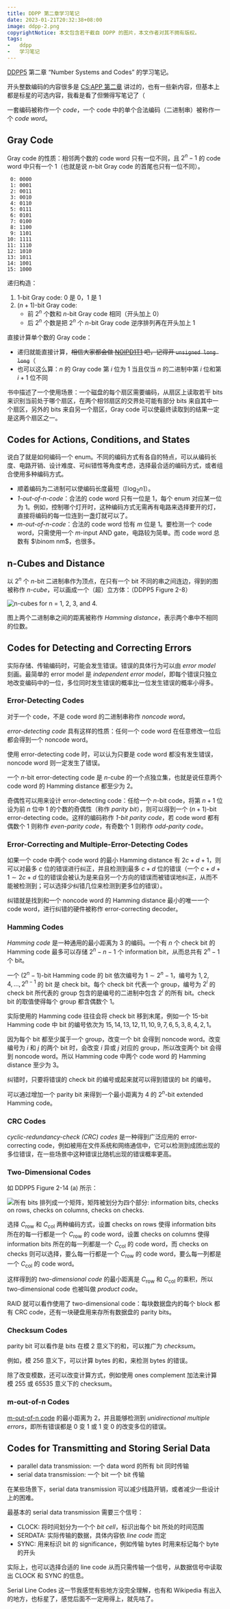 ```yaml
---
title: DDPP 第二章学习笔记
date: 2023-01-21T20:32:38+08:00
image: ddpp-2.png
copyrightNotice: 本文包含若干截自 DDPP 的图片，本文作者对其不拥有版权。
tags:
-   ddpp
-   学习笔记
---
```


[DDPP5](https://wakerly.org/DDPP/) 第二章 “Number Systems and Codes” 的学习笔记。

<Excerpt />

开头整数编码的内容很多是 [CS:APP 第二章](/post/2022/09/csapp-2) 讲过的，也有一些新内容，但基本上都是标星的可选内容，我看是看了但懒得写笔记了（

一套编码被称作一个 *code*，一个 code 中的单个合法编码（二进制串）被称作一个 *code word*。

## Gray Code

Gray code 的性质：相邻两个数的 code word 只有一位不同，且 $2^n-1$ 的 code word 中只有一个 1（也就是说 $n$-bit Gray code 的首尾也只有一位不同）。

<Card title="4-bit Gray code" fold>

```
 0: 0000
 1: 0001
 2: 0011
 3: 0010
 4: 0110
 5: 0111
 6: 0101
 7: 0100
 8: 1100
 9: 1101
10: 1111
11: 1110
12: 1010
13: 1011
14: 1001
15: 1000
```

</Card>

递归构造：

1.  $1$-bit Gray code: 0 是 0，1 是 1
2.  $(n+1)$-bit Gray code:
    -   前 $2^n$ 个数和 $n$-bit Gray code 相同（开头加上 0）
    -   后 $2^n$ 个数是把 $2^n$ 个 $n$-bit Gray code 逆序排列再在开头加上 1

直接计算单个数的 Gray code：

-   递归就能直接计算，~~相信大家都会做 [NOIPD1T1](https://uoj.ac/problem/488) 吧，记得开 `unsigned long long`~~（
-   也可以这么算：$n$ 的 Gray code 第 $i$ 位为 1 当且仅当 $n$ 的二进制中第 $i$ 位和第 $i+1$ 位不同

书中描述了一个使用场景：一个磁盘的每个扇区需要编码，从扇区上读取若干 bits 来识别当前处于哪个扇区，在两个相邻扇区的交界处可能有部分 bits 来自其中一个扇区，另外的 bits 来自另一个扇区，Gray code 可以使最终读取到的结果一定是这两个扇区之一。

## Codes for Actions, Conditions, and States

说白了就是如何编码一个 enum。不同的编码方式有各自的特点，可以从编码长度、电路开销、设计难度、可纠错性等角度考虑，选择最合适的编码方式，或者组合使用多种编码方式。

-   顺着编码为二进制可以使编码长度最短（$\lceil \log_2 n \rceil$）。
-   *1-out-of-n-code*：合法的 code word 只有一位是 1，每个 enum 对应某一位为 1。例如，控制哪个灯开时，这种编码方式无需再有电路来选择要开的灯，直接将编码的每一位连到一盏灯就可以了。
-   *m-out-of-n-code*：合法的 code word 恰有 $m$ 位是 1。要检测一个 code word，只需使用一个 $m$-input AND gate，电路较为简单。而 code word 总数有 $\binom nm$，也很多。

## n-Cubes and Distance

以 $2^n$ 个 $n$-bit 二进制串作为顶点，在只有一个 bit 不同的串之间连边，得到的图被称作 *$n$-cube*，可以画成一个（超）立方体：（DDPP5 Figure 2-8）

![n-cubes for n = 1, 2, 3, and 4.](ddpp-fig-2-8.png)

图上两个二进制串之间的距离被称作 *Hamming distance*，表示两个串中不相同的位数。

## Codes for Detecting and Correcting Errors

实际存储、传输编码时，可能会发生错误。错误的具体行为可以由 *error model* 刻画。最简单的 error model 是 *independent error model*，即每个错误只独立地改变编码中的一位，多位同时发生错误的概率比一位发生错误的概率小得多。

### Error-Detecting Codes

对于一个 code，不是 code word 的二进制串称作 *noncode word*。

*error-detecting code* 具有这样的性质：任何一个 code word 在任意修改一位后都会得到一个 noncode word。

使用 error-detecting code 时，可以认为只要是 code word 都没有发生错误，noncode word 则一定发生了错误。

一个 $n$-bit error-detecting code 是 $n$-cube 的一个点独立集，也就是说任意两个 code word 的 Hamming distance 都至少为 2。

奇偶性可以用来设计 error-detecting code：任给一个 $n$-bit code，将第 $n+1$ 位设为前 $n$ 位中 1 的个数的奇偶性（称作 *parity bit*），则可以得到一个 $(n+1)$-bit error-detecting code。这样的编码称作 *1-bit parity code*，若 code word 都有偶数个 1 则称作 *even-parity code*，有奇数个 1 则称作 *odd-parity code*。

### Error-Correcting and Multiple-Error-Detecting Codes

如果一个 code 中两个 code word 的最小 Hamming distance 有 $2c+d+1$，则可以对最多 $c$ 位的错误进行纠正，并且检测到最多 $c+d$ 位的错误（一个 $c+d+1 \sim 2c+d$ 位的错误会被认为是来自另一个方向的错误而被错误地纠正，从而不能被检测到；可以选择少纠错几位来检测到更多位的错误）。

纠错就是找到和一个 noncode word 的 Hamming distance 最小的唯一一个 code word，进行纠错的硬件被称作 error-correcting decoder。

### Hamming Codes

*Hamming code* 是一种通用的最小距离为 3 的编码。一个有 $n$ 个 check bit 的 Hamming code 最多可以存储 $2^n-n-1$ 个 information bit，从而总共有 $2^n-1$ 个 bit。

一个 $(2^n-1)$-bit Hamming code 的 bit 依次编号为 $1 \sim 2^n-1$，编号为 $1, 2, 4, \ldots, 2^{n-1}$ 的 bit 是 check bit。每个 check bit 代表一个 group，编号为 $2^i$ 的 check bit 所代表的 group 包含的是编号的二进制中包含 $2^i$ 的所有 bit。check bit 的取值使得每个 group 都含偶数个 1。

实际使用的 Hamming code 往往会将 check bit 移到末尾，例如一个 $15$-bit Hamming code 中 bit 的编号依次为 $15, 14, 13, 12, 11, 10, 9, 7, 6, 5, 3, 8, 4, 2, 1$。

因为每个 bit 都至少属于一个 group，改变一个 bit 会得到 noncode word。改变编号为 $i$ 和 $j$ 的两个 bit 时，会改变 $i$ 异或 $j$ 对应的 group，所以改变两个 bit 会得到 noncode word。所以 Hamming code 中两个 code word 的 Hamming distance 至少为 3。

纠错时，只要将错误的 check bit 的编号或起来就可以得到错误的 bit 的编号。

可以通过增加一个 parity bit 来得到一个最小距离为 4 的 $2^n$-bit extended Hamming code。

### CRC Codes

*cyclic-redundancy-check (CRC) codes* 是一种得到广泛应用的 error-correcting code，例如被用在文件系统和网络通信中，它可以检测到成团出现的多位错误，在一些场景中这种错误比随机出现的错误概率更高。

### Two-Dimensional Codes

如 DDPP5 Figure 2-14 (a) 所示：

![所有 bits 排列成一个矩阵，矩阵被划分为四个部分: information bits, checks on rows, checks on columns, checks on checks.](ddpp-fig-2-14-a.png)

选择 $C_{\mathrm{row}}$ 和 $C_{\mathrm{col}}$ 两种编码方式，设置 checks on rows 使得 information bits 所在的每一行都是一个 $C_{\mathrm{row}}$ 的 code word，设置 checks on columns 使得 information bits 所在的每一列都是一个 $C_{\mathrm{col}}$ 的 code word，而 checks on checks 则可以选择，要么每一行都是一个 $C_{\mathrm{row}}$ 的 code word，要么每一列都是一个 $C_{\mathrm{col}}$ 的 code word。

这样得到的 *two-dimensional code* 的最小距离是 $C_{\mathrm{row}}$ 和 $C_{\mathrm{col}}$ 的乘积，所以 two-dimensional code 也被叫做 *product code*。

RAID 就可以看作使用了 two-dimensional code：每块数据盘内的每个 block 都有 CRC code，还有一块硬盘用来存所有数据盘的 parity bits。

### Checksum Codes

parity bit 可以看作是 bits 在模 2 意义下的和，可以推广为 *checksum*。

例如，模 256 意义下，可以计算 bytes 的和，来检测 bytes 的错误。

除了改变模数，还可以改变计算方式，例如使用 ones<Pie/> complement 加法来计算模 255 或 65535 意义下的 checksum。

### m-out-of-n Codes

[m-out-of-n code](#codes-for-actions-conditions-and-states) 的最小距离为 2，并且能够检测到 *unidirectional multiple errors*，即所有错误都是 0 变 1 或 1 变 0 的改变多位的错误。

## Codes for Transmitting and Storing Serial Data

-   parallel data transmission: 一个 data word 的所有 bit 同时传输
-   serial data transmission: 一个 bit 一个 bit 传输

在某些场景下，serial data transmission 可以减少线路开销，或者减少一些设计上的困难。

最基本的 serial data transmission 需要三个信号：

-   CLOCK: 将时间划分为一个个 *bit cell*，标识出每个 bit 所处的时间范围
-   SERDATA: 实际传输的数据，具体内容依 *line code* 而定
-   SYNC: 用来标识 bit 的 significance，例如传输 bytes 时用来标记每个 byte 的开头

实际上，也可以选择合适的 line code 从而只需传输一个信号，从数据信号中读取出 CLOCK 和 SYNC 的信息。

<Card title="Serial Line Codes" type="wip">
Serial Line Codes 这一节我感觉有些地方没完全理解，也有和 Wikipedia 有出入的地方，也标星了，感觉后面不一定用得上，就先咕了。
</Card>
